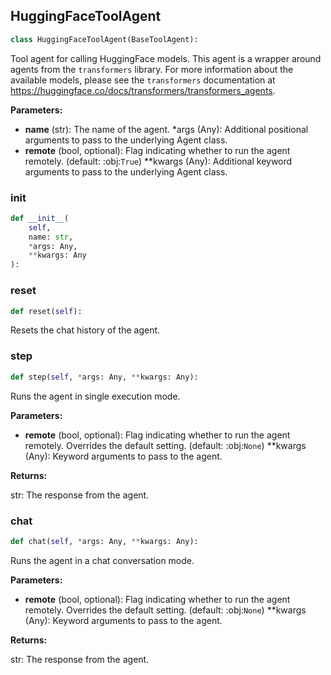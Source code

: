 <a id="camel.agents.tool_agents.hugging_face_tool_agent"></a>

<a id="camel.agents.tool_agents.hugging_face_tool_agent.HuggingFaceToolAgent"></a>

## HuggingFaceToolAgent

```python
class HuggingFaceToolAgent(BaseToolAgent):
```

Tool agent for calling HuggingFace models. This agent is a wrapper
around agents from the `transformers` library. For more information
about the available models, please see the `transformers` documentation
at https://huggingface.co/docs/transformers/transformers_agents.

**Parameters:**

- **name** (str): The name of the agent. *args (Any): Additional positional arguments to pass to the underlying Agent class.
- **remote** (bool, optional): Flag indicating whether to run the agent remotely. (default: :obj:`True`) **kwargs (Any): Additional keyword arguments to pass to the underlying Agent class.

<a id="camel.agents.tool_agents.hugging_face_tool_agent.HuggingFaceToolAgent.__init__"></a>

### __init__

```python
def __init__(
    self,
    name: str,
    *args: Any,
    **kwargs: Any
):
```

<a id="camel.agents.tool_agents.hugging_face_tool_agent.HuggingFaceToolAgent.reset"></a>

### reset

```python
def reset(self):
```

Resets the chat history of the agent.

<a id="camel.agents.tool_agents.hugging_face_tool_agent.HuggingFaceToolAgent.step"></a>

### step

```python
def step(self, *args: Any, **kwargs: Any):
```

Runs the agent in single execution mode.

**Parameters:**

- **remote** (bool, optional): Flag indicating whether to run the agent remotely. Overrides the default setting. (default: :obj:`None`) **kwargs (Any): Keyword arguments to pass to the agent.

**Returns:**

  str: The response from the agent.

<a id="camel.agents.tool_agents.hugging_face_tool_agent.HuggingFaceToolAgent.chat"></a>

### chat

```python
def chat(self, *args: Any, **kwargs: Any):
```

Runs the agent in a chat conversation mode.

**Parameters:**

- **remote** (bool, optional): Flag indicating whether to run the agent remotely. Overrides the default setting. (default: :obj:`None`) **kwargs (Any): Keyword arguments to pass to the agent.

**Returns:**

  str: The response from the agent.
